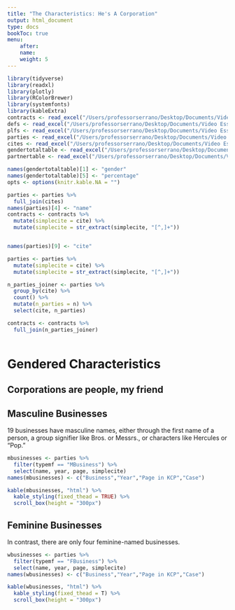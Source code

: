 ```yaml
---
title: "The Characteristics: He's A Corporation"
output: html_document
type: docs
bookToc: true
menu:
    after:
    name:
    weight: 5
---
```



```r
library(tidyverse)
library(readxl)
library(plotly)
library(RColorBrewer) 
library(systemfonts)
library(kableExtra)
contracts <- read_excel("/Users/professorserrano/Desktop/Documents/Video Essays/Law/contracts_gender_r_2.xlsx")
defs <- read_excel("/Users/professorserrano/Desktop/Documents/Video Essays/Law/defs_r.xlsx")
plfs <- read_excel("/Users/professorserrano/Desktop/Documents/Video Essays/Law/plfs_r.xlsx")
parties <- read_excel("/Users/professorserrano/Desktop/Documents/Video Essays/Law/parties_r.xlsx")
cites <- read_excel("/Users/professorserrano/Desktop/Documents/Video Essays/Law/cites_for_contracts.xlsx")
gendertotaltable <- read_excel("/Users/professorserrano/Desktop/Documents/Video Essays/Law/gendertotaltable.xlsx")
partnertable <- read_excel("/Users/professorserrano/Desktop/Documents/Video Essays/Law/partner_table.xlsx")

names(gendertotaltable)[1] <- "gender"
names(gendertotaltable)[5] <- "percentage"
opts <- options(knitr.kable.NA = "")

parties <- parties %>%
  full_join(cites)
names(parties)[4] <- "name"
contracts <- contracts %>%
  mutate(simplecite = cite) %>%
  mutate(simplecite = str_extract(simplecite, "[^,]+"))


names(parties)[9] <- "cite"

parties <- parties %>%
  mutate(simplecite = cite) %>%
  mutate(simplecite = str_extract(simplecite, "[^,]+"))

n_parties_joiner <- parties %>%
  group_by(cite) %>%
  count() %>%
  mutate(n_parties = n) %>%
  select(cite, n_parties)

contracts <- contracts %>%
  full_join(n_parties_joiner)



```

# Gendered Characteristics

## Corporations are people, my friend

## Masculine Businesses

19 businesses have masculine names, either through the first name of a person, a group signifier like Bros. or Messrs., or characters like Hercules or "Pop."

```r
mbusinesses <- parties %>%
  filter(typemf == "MBusiness") %>%
  select(name, year, page, simplecite)
names(mbusinesses) <- c("Business","Year","Page in KCP","Case")

kable(mbusinesses, "html") %>%
  kable_styling(fixed_thead = TRUE) %>%
  scroll_box(height = "300px") 

```


## Feminine Businesses

In contrast, there are only four feminine-named businesses.

```r
wbusinesses <- parties %>%
  filter(typemf == "FBusiness") %>%
  select(name, year, page, simplecite)
names(wbusinesses) <- c("Business","Year","Page in KCP","Case")

kable(wbusinesses, "html") %>%
  kable_styling(fixed_thead = T) %>%
  scroll_box(height = "300px") 

```